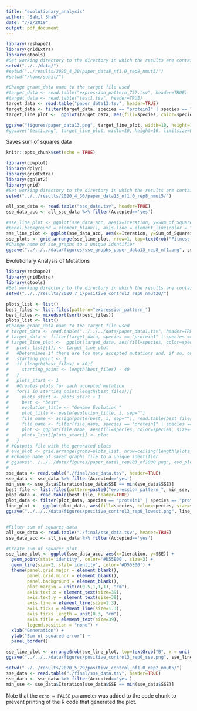 ```yaml
---
title: "evolutionary_analysis"
author: "Sahil Shah"
date: "7/2/2019"
output: pdf_document
---
```


```r

library(reshape2)
library(gridExtra)
library(gtools)
#Set working directory to the directory in which the results are contained in 
setwd("../../data/")
#setwd("../results/2020_4_30/paper_data8_nf1.0_rep8_nmut5/")
#setwd("/home/sahil/")

#Change grant_data name to the target file used
#target_data <- read.table("expression_pattern_757.tsv", header=TRUE)
#target_data <- read.table("test1.tsv", header=TRUE)
target_data <- read.table("paper_data13.tsv", header=TRUE)
target_data <- filter(target_data, species == "protein1" | species == "protein2" | species == "protein3")
target_line_plot <-  ggplot(target_data, aes(fill=species, color=species, size=species, x=time, y=transcript)) + geom_line(stat="identity", size=2) + ggtitle("Target Genome") + theme(panel.grid.major = element_blank(), panel.grid.minor = element_blank(), panel.background = element_blank(), axis.line = element_line(color = "black", size=1), axis.ticks = element_line(colour = "black", size = 1), axis.text=element_text(color="black",size=30,face="bold"), axis.title=element_text(size=30,face="bold"), plot.title=element_text(size = 25, face = "bold")) + scale_color_manual(values=c("#0072B2", "#E69F00", "#CC79A7")) + ylab('transcript abundances')

ggsave("figures/paper_data13.png", target_line_plot, width=10, height=10, limitsize=FALSE)
#ggsave("test1.png", target_line_plot, width=10, height=10, limitsize=FALSE)

```
Saves sum of squares data
```r
knitr::opts_chunk$set(echo = TRUE)

library(cowplot)
library(dplyr)
library(gridExtra)
library(ggplot2)
library(grid)
#Set working directory to the directory in which the results are contained in
setwd("../../results/2020_4_30/paper_data13_nf1.0_rep8_nmut5/")

all_sse_data <- read.table("sse_data.tsv", header=TRUE)
sse_data_acc <- all_sse_data %>% filter(Accepted=='yes')

#sse_line_plot <- ggplot(sse_data_acc, aes(x=Iteration, y=Sum_of_Squares, color='red')) + geom_point(aes(color='red'), stat="identity") + geom_line(aes(color='red'), size= 1, stat="identity") + geom_line(data=all_sse_data, aes(x=Iteration, y=Sum_of_Squares), color='black') + theme(panel.grid.major = element_blank(), panel.grid.minor = element_blank(),
#panel.background = element_blank(), axis.line = element_line(color = "black")) + xlab("Sum of Squares") + ylab("Iteration")
sse_line_plot <- ggplot(sse_data_acc, aes(x=Iteration, y=Sum_of_Squares)) + geom_point(stat="identity") + geom_line(size= 1, stat="identity") + theme(panel.grid.major = element_blank(), panel.grid.minor = element_blank(), panel.background = element_blank(), axis.line = element_line(color = "black", size=1), axis.ticks = element_line(colour = "black", size = 1), axis.text=element_text(size=30,face="bold"), axis.title=element_text(size=30,face="bold")) + xlab("Generation") + ylab("Sum of Squares")
sse_plots <- grid.arrange(sse_line_plot, nrow=1, top=textGrob("Fitness over Time", gp=gpar(fontsize=30, fontface="bold")))
#Change name of sse_graphs to a unique identifier
ggsave("../../../data/figures/sse_graphs_paper_data13_rep8_nf1.png", sse_plots, width=20, height=10)
```

Evolutionary Analysis of Mutations

```r
library(reshape2)
library(gridExtra)
library(gtools)
#Set working directory to the directory in which the results are contained in 
setwd("../../results/2020_7_1/positive_control3_rep0_nmut20/")

plots_list <- list()
best_files <- list.files(pattern="expression_pattern_")
best_files <- mixedsort(sort(best_files))
plots_list <- list()
#Change grant_data name to the target file used
# target_data <- read.table("../../../data/paper_data1.tsv", header=TRUE)
# target_data <- filter(target_data, species == "protein1" | species == "protein2" | species == "protein3")
# target_line_plot <-  ggplot(target_data, aes(fill=species, color=species, size=species, x=time, y=transcript)) + geom_line(stat="identity", size=2) + ggtitle("Target Genome Function") + theme(panel.grid.major = element_blank(), panel.grid.minor = element_blank(), panel.background = element_blank(), axis.line = element_line(color = "black", size=1), axis.ticks = element_line(colour = "black", size = 1), axis.text=element_text(color="black",size=30,face="bold"), axis.title=element_text(size=30,face="bold"), plot.title=element_text(size = 25, face = "bold")) + scale_color_manual(values=c("#0072B2", "#E69F00", "#CC79A7")) + panel_border()
#   plots_list[[1]] <- target_line_plot
#   #Determines if there are too many accepted mutations and, if so, only display the last 20 that were accepted
#   starting_point <- 1
#   if (length(best_files) > 40){
#     starting_point <- length(best_files) - 40
#   }
#   plots_start <- 1
#   #Creates plots for each accepted mutation
#   for(i in starting_point:length(best_files)){
#     plots_start <- plots_start + 1
#     best <- "best"
#     evolution_title <- "Genome Evolution "
#     plot_title <- paste(evolution_title, i, sep="")
#     file_name <- assign(paste(best, i, sep=""), read.table(best_files[i], fill=TRUE, header=TRUE))
#     file_name <- filter(file_name, species == "protein1" | species == "protein2" | species == "protein3")
#     plot <- ggplot(file_name, aes(fill=species, color=species, size=species, x=time, y=transcript)) + theme(panel.grid.major = element_blank(), panel.grid.minor = element_blank(), panel.background = element_blank(), axis.line = element_line(color = "black", size=1), axis.ticks = element_line(colour = "black", size = 1), axis.text=element_text(color="black",size=30,face="bold"), axis.title=element_text(size=30,face="bold"), plot.title=element_text(size = 25, face = "bold")) + geom_line(stat="identity", size=2) + ggtitle(plot_title) + scale_color_manual(values=c("#0072B2", "#E69F00", "#CC79A7"))
#     plots_list[[plots_start]] <- plot
#   }
# #Outputs file with the generated plots
# evo_plot <- grid.arrange(grobs=plots_list, nrow=ceiling(length(plots_list) / 4), ncol=4, top=textGrob("Evolution of Gene Expression Pattern", gp=gpar(fontsize=30, fontface="bold")))
# #Change name of saved graphs file to a unique identifier
# ggsave("../../../data/figures/paper_data1_rep103_nf1000.png", evo_plot, width=30, height=30, limitsize=FALSE)
# 
sse_data <- read.table("./final/sse_data.tsv", header=TRUE)
sse_data <- sse_data %>% filter(Accepted=='yes')
min_sse <- sse_data$Iteration[sse_data$SSE == min(sse_data$SSE)]
best_file <- list.files(pattern=paste0("expression_pattern_", min_sse, ".tsv"))
plot_data <- read.table(best_file, header=TRUE)
plot_data <- filter(plot_data, species == "protein1" | species == "protein2" | species == "protein3")
line_plot <-  ggplot(plot_data, aes(fill=species, color=species, size=species, x=time, y=transcript)) + geom_line(stat="identity", size=2) + ggtitle("Lowest SSE Genome") + theme(panel.grid.major = element_blank(), panel.grid.minor = element_blank(), panel.background = element_blank(), axis.line = element_line(color = "black", size=1), axis.ticks = element_line(colour = "black", size = 1), axis.text=element_text(color="black",size=30,face="bold"), axis.title=element_text(size=30,face="bold"), plot.title=element_text(size = 25, face = "bold")) + scale_color_manual(values=c("#0072B2", "#E69F00", "#CC79A7")) + ylab('Transcript abundances')
ggsave("../../../data/figures/positive_control3_rep0_lowest.png", line_plot, width=10, height=10, limitsize=FALSE)


#Filter sum of squares data
all_sse_data <- read.table("./final/sse_data.tsv", header=TRUE)
sse_data_acc <- all_sse_data %>% filter(Accepted=='yes')

#Create sum of squares plot
sse_line_plot <- ggplot(sse_data_acc, aes(x=Iteration, y=SSE)) + 
  geom_point(stat='identity', color='#D55E00', size=3) + 
  geom_line(size=2, stat='identity', color='#D55E00') + 
  theme(panel.grid.major = element_blank(), 
        panel.grid.minor = element_blank(), 
        panel.background = element_blank(), 
        plot.margin = unit(c(0.5,1,1,1), "cm"), 
        axis.text.x = element_text(size=39), 
        axis.text.y = element_text(size=39), 
        axis.line = element_line(size=1.3), 
        axis.ticks = element_line(size=1.3), 
        axis.ticks.length = unit(0.3, "cm"),
        axis.title = element_text(size=39),
        legend.position = "none") +
  xlab("Generation") + 
  ylab("Sum of squared error") + 
  panel_border()

sse_line_plot <- arrangeGrob(sse_line_plot, top=textGrob("B", x = unit(0, "npc"), y=unit(1, "npc"), just=c("left","top"), gp=gpar(col="black", font="bold", fontsize=60, fontfamily="Arial")))
ggsave("../../../data/figures/positive_control3_rep0_sse.png", sse_line_plot, width=20, height=10, limitsize=FALSE)

```

```r
setwd("../../results/2020_5_29/positive_control_nf1.0_rep2_nmut5/")
sse_data <- read.table("./final/sse_data.tsv", header=TRUE)
sse_data <- sse_data %>% filter(Accepted=='yes')
min_sse <- sse_data$Iteration[sse_data$SSE == min(sse_data$SSE)]
```

Note that the `echo = FALSE` parameter was added to the code chunk to prevent printing of the R code that generated the plot.
    